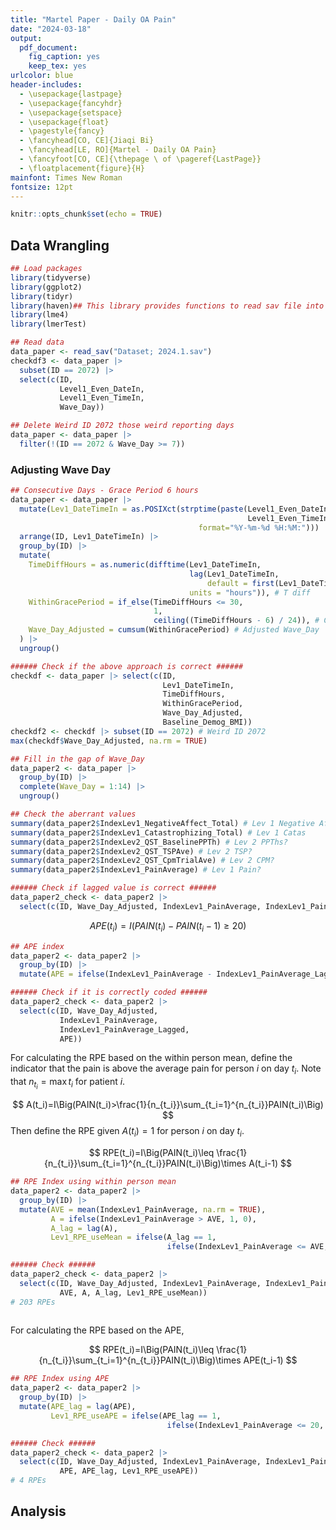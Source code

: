 ```yaml
---
title: "Martel Paper - Daily OA Pain"
date: "2024-03-18"
output:
  pdf_document:
    fig_caption: yes
    keep_tex: yes
urlcolor: blue
header-includes:    
  - \usepackage{lastpage}
  - \usepackage{fancyhdr}
  - \usepackage{setspace}
  - \usepackage{float}
  - \pagestyle{fancy}
  - \fancyhead[CO, CE]{Jiaqi Bi}
  - \fancyhead[LE, RO]{Martel - Daily OA Pain}
  - \fancyfoot[CO, CE]{\thepage \ of \pageref{LastPage}}
  - \floatplacement{figure}{H}
mainfont: Times New Roman
fontsize: 12pt
---
```


```r
knitr::opts_chunk$set(echo = TRUE)
```

## Data Wrangling

```r
## Load packages
library(tidyverse)
library(ggplot2)
library(tidyr)
library(haven)## This library provides functions to read sav file into R
library(lme4)
library(lmerTest)
```


```r
## Read data
data_paper <- read_sav("Dataset; 2024.1.sav")
checkdf3 <- data_paper |> 
  subset(ID == 2072) |> 
  select(c(ID, 
           Level1_Even_DateIn, 
           Level1_Even_TimeIn,
           Wave_Day))

## Delete Weird ID 2072 those weird reporting days
data_paper <- data_paper |>
  filter(!(ID == 2072 & Wave_Day >= 7))
```

### Adjusting Wave Day ###

\begin{itemize}
  \item $DT_i$ combines $D_i$ and $T_i$: `DateTime` variable
  \item $DT_0$ is the first response `DateTime` for each patient
  \item $W_i$ is the adjusted `Wave\_Day` variable
  \item Add a grace period $G$ for calculating the adjusted $W_i$, in our case $G=6$ hours
  \item Calculate the datetime difference $H_i$ in **hours** from the first response, incorporating the grace period:
  $$
  H_i = DT_i-DT_{i-1}
  $$
  \item Then apply the grace period indicator $I_i$:
  $$
  I_i=
  \begin{cases}
  1 & \text{if } H_{i} \leq 24 + G \\
  \left\lceil\frac{H_{i} - G}{24}\right\rceil & \text{otherwise}
  \end{cases}
  $$
  \item The initial response for `Wave\_Day` is 1, i.e., $W_0=1$, then the adjusted `Wave\_Day` $W_i$ is 
  $$
  W_i=\sum_{i=0}^{i-1} I_i
  $$
\end{itemize}


```r
## Consecutive Days - Grace Period 6 hours
data_paper <- data_paper |>
  mutate(Lev1_DateTimeIn = as.POSIXct(strptime(paste(Level1_Even_DateIn, 
                                                     Level1_Even_TimeIn), 
                                          format="%Y-%m-%d %H:%M:"))) |>
  arrange(ID, Lev1_DateTimeIn) |>
  group_by(ID) |>
  mutate(
    TimeDiffHours = as.numeric(difftime(Lev1_DateTimeIn, 
                                        lag(Lev1_DateTimeIn, 
                                            default = first(Lev1_DateTimeIn)), 
                                        units = "hours")), # T diff
    WithinGracePeriod = if_else(TimeDiffHours <= 30, 
                                1, 
                                ceiling((TimeDiffHours - 6) / 24)), # Check grace period
    Wave_Day_Adjusted = cumsum(WithinGracePeriod) # Adjusted Wave_Day
  ) |>
  ungroup()

###### Check if the above approach is correct ######
checkdf <- data_paper |> select(c(ID, 
                                  Lev1_DateTimeIn, 
                                  TimeDiffHours, 
                                  WithinGracePeriod, 
                                  Wave_Day_Adjusted,
                                  Baseline_Demog_BMI))
checkdf2 <- checkdf |> subset(ID == 2072) # Weird ID 2072
max(checkdf$Wave_Day_Adjusted, na.rm = TRUE) 

```




```r
## Fill in the gap of Wave_Day
data_paper2 <- data_paper |>
  group_by(ID) |>
  complete(Wave_Day = 1:14) |>
  ungroup()
```

```r
## Check the aberrant values
summary(data_paper2$IndexLev1_NegativeAffect_Total) # Lev 1 Negative Affect 
summary(data_paper2$IndexLev1_Catastrophizing_Total) # Lev 1 Catas
summary(data_paper2$IndexLev2_QST_BaselinePPTh) # Lev 2 PPThs?
summary(data_paper2$IndexLev2_QST_TSPAve) # Lev 2 TSP?
summary(data_paper2$IndexLev2_QST_CpmTrialAve) # Lev 2 CPM?
summary(data_paper2$IndexLev1_PainAverage) # Lev 1 Pain?

###### Check if lagged value is correct ######
data_paper2_check <- data_paper2 |>
  select(c(ID, Wave_Day_Adjusted, IndexLev1_PainAverage, IndexLev1_PainAverage_Lagged))
```

$$
APE(t_i)=I(PAIN(t_i)-PAIN(t_i-1) \geq 20)
$$

```r
## APE index
data_paper2 <- data_paper2 |>
  group_by(ID) |>
  mutate(APE = ifelse(IndexLev1_PainAverage - IndexLev1_PainAverage_Lagged >= 20, 1, 0))

###### Check if it is correctly coded ######
data_paper2_check <- data_paper2 |>
  select(c(ID, Wave_Day_Adjusted, 
           IndexLev1_PainAverage, 
           IndexLev1_PainAverage_Lagged, 
           APE))
```

For calculating the RPE based on the within person mean, define the indicator that the pain is above the average pain for person $i$ on day $t_i$. Note that $n_{t_i}=\max{t_i}$ for patient $i$.

$$
A(t_i)=I\Big(PAIN(t_i)>\frac{1}{n_{t_i}}\sum_{t_i=1}^{n_{t_i}}PAIN(t_i)\Big)
$$
Then define the RPE given $A(t_i)=1$ for person $i$ on day $t_i$. 

$$
RPE(t_i)=I\Big(PAIN(t_i)\leq \frac{1}{n_{t_i}}\sum_{t_i=1}^{n_{t_i}}PAIN(t_i)\Big)\times A(t_i-1)
$$

```r
## RPE Index using within person mean
data_paper2 <- data_paper2 |>
  group_by(ID) |>
  mutate(AVE = mean(IndexLev1_PainAverage, na.rm = TRUE),
         A = ifelse(IndexLev1_PainAverage > AVE, 1, 0),
         A_lag = lag(A),
         Lev1_RPE_useMean = ifelse(A_lag == 1, 
                                   ifelse(IndexLev1_PainAverage <= AVE, 1, 0), 0)) 

###### Check ######
data_paper2_check <- data_paper2 |>
  select(c(ID, Wave_Day_Adjusted, IndexLev1_PainAverage, IndexLev1_PainAverage_Lagged, 
           AVE, A, A_lag, Lev1_RPE_useMean))
# 203 RPEs
  
```

For calculating the RPE based on the APE, 

$$
RPE(t_i)=I\Big(PAIN(t_i)\leq \frac{1}{n_{t_i}}\sum_{t_i=1}^{n_{t_i}}PAIN(t_i)\Big)\times APE(t_i-1)
$$

```r
## RPE Index using APE
data_paper2 <- data_paper2 |>
  group_by(ID) |>
  mutate(APE_lag = lag(APE), 
         Lev1_RPE_useAPE = ifelse(APE_lag == 1, 
                                   ifelse(IndexLev1_PainAverage <= 20, 1, 0), 0)) 

###### Check ######
data_paper2_check <- data_paper2 |>
  select(c(ID, Wave_Day_Adjusted, IndexLev1_PainAverage, IndexLev1_PainAverage_Lagged, 
           APE, APE_lag, Lev1_RPE_useAPE))
# 4 RPEs
```

## Analysis






